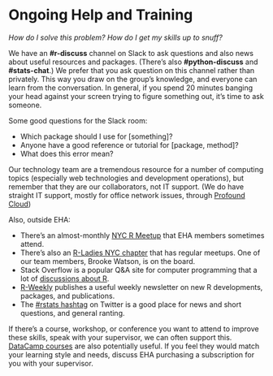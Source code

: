 # Ongoing Help and Training {#help}

*How do I solve this problem? How do I get my skills up to snuff?*

We have an **\#r-discuss** channel on Slack to ask questions and also news about
useful resources and packages. (There's also **\#python-discuss** and
**\#stats-chat**.) We prefer that you ask question on this channel rather than
privately. This way you draw on the group's knowledge, and everyone can learn
from the conversation. In general, if you spend 20 minutes banging your head
against your screen trying to figure something out, it's time to ask someone.

Some good questions for the Slack room:

-   Which package should I use for \[something\]?
-   Anyone have a good reference or tutorial for \[package, method\]?
-   What does this error mean?

Our technology team are a tremendous resource for a number of computing topics
(especially web technologies and development operations), but remember that they
are our collaborators, not IT support. (We do have straight IT support, mostly
for office network issues, through [Profound
Cloud](https://support.profoundcloud.com/home))

Also, outside EHA:

-   There's an almost-monthly [NYC R Meetup](https://www.meetup.com/nyhackr/)
    that EHA members sometimes attend.
-   There's also an [R-Ladies NYC chapter](http://www.rladiesnyc.org/) that has
    regular meetups. One of our team members, Brooke Watson, is on the board.
-   Stack Overflow is a popular Q&A site for computer programming that a lot of
    [discussions about
    R](https://stackoverflow.com/questions/tagged/r?sort=newest&pagesize=50).
-   [R-Weekly](https://rweekly.org/) publishes a useful weekly newsletter on new
    R developments, packages, and publications.
-   The [\#rstats hashtag](https://twitter.com/hashtag/rstats) on Twitter is a
    good place for news and short questions, and general ranting.

If there's a course, workshop, or conference you want to attend to improve these
skills, speak with your supervisor, we can often support this.  [DataCamp courses](https://www.datacamp.com/onboarding/learn?from=home&technology=r) are also potentially useful.
If you feel they would match your learning style and needs, discuss EHA purchasing a subscription for you with your supervisor.
